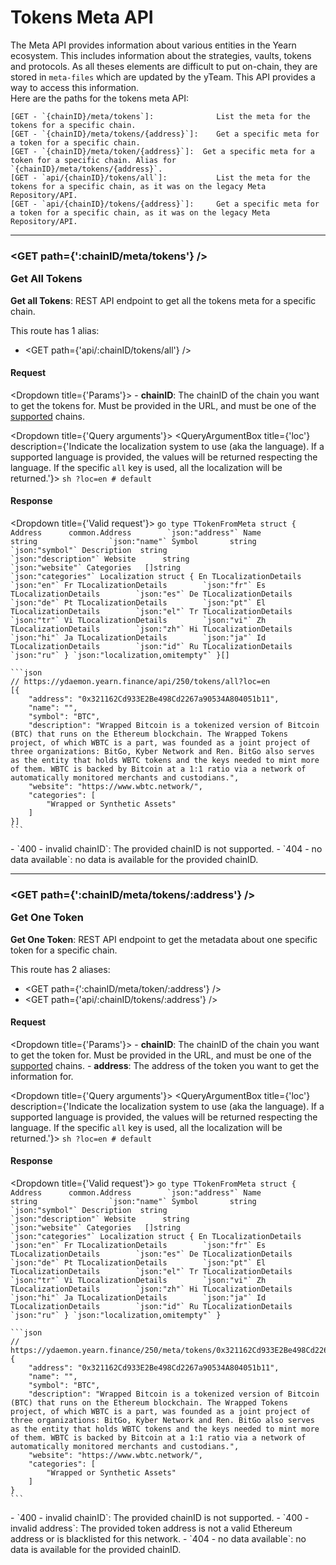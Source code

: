 
# Tokens Meta API
The Meta API provides information about various entities in the Yearn ecosystem. This includes information about the strategies, vaults, tokens and protocols. As all theses elements are difficult to put on-chain, they are stored in `meta-files` which are updated by the yTeam. This API provides a way to access this information.  
Here are the paths for the tokens meta API:
```
[GET - `{chainID}/meta/tokens`]:              List the meta for the tokens for a specific chain.
[GET - `{chainID}/meta/tokens/{address}`]:    Get a specific meta for a token for a specific chain.
[GET - `{chainID}/meta/token/{address}`]:  Get a specific meta for a token for a specific chain. Alias for `{chainID}/meta/tokens/{address}`.  
[GET - `api/{chainID}/tokens/all`]:           List the meta for the tokens for a specific chain, as it was on the legacy Meta Repository/API.
[GET - `api/{chainID}/tokens/{address}`]:     Get a specific meta for a token for a specific chain, as it was on the legacy Meta Repository/API.
```

---------------------------------------------------------------------------------------------------

### <GET path={':chainID/meta/tokens'} /> <p>Get All Tokens</p>
**Get all Tokens**: REST API endpoint to get all the tokens meta for a specific chain.

This route has 1 alias:
- <GET path={'api/:chainID/tokens/all'} />

#### Request
<Dropdown title={'Params'}>
	- **chainID**: The chainID of the chain you want to get the tokens for. Must be provided in the URL, and must be one of the [supported](/docs/routes/getSupportedChains) chains.
</Dropdown>

<Dropdown title={'Query arguments'}>
	<QueryArgumentBox
		title={'loc'}
		description={'Indicate the localization system to use (aka the language). If a supported language is provided, the values will be returned respecting the language. If the specific `all` key is used, all the localization will be returned.'}>
		```sh
		?loc=en # default
		```
	</QueryArgumentBox>
</Dropdown>

#### Response
<Dropdown title={'Valid request'}>
	```go
	type TTokenFromMeta struct {
		Address      common.Address        `json:"address"`
		Name         string                `json:"name"`
		Symbol       string                `json:"symbol"`
		Description  string                `json:"description"`
		Website      string                `json:"website"`
		Categories   []string              `json:"categories"`
		Localization struct {
			En TLocalizationDetails        `json:"en"`
			Fr TLocalizationDetails        `json:"fr"`
			Es TLocalizationDetails        `json:"es"`
			De TLocalizationDetails        `json:"de"`
			Pt TLocalizationDetails        `json:"pt"`
			El TLocalizationDetails        `json:"el"`
			Tr TLocalizationDetails        `json:"tr"`
			Vi TLocalizationDetails        `json:"vi"`
			Zh TLocalizationDetails        `json:"zh"`
			Hi TLocalizationDetails        `json:"hi"`
			Ja TLocalizationDetails        `json:"ja"`
			Id TLocalizationDetails        `json:"id"`
			Ru TLocalizationDetails        `json:"ru"`
		} `json:"localization,omitempty"`
	}[]
	```

	```json
	// https://ydaemon.yearn.finance/api/250/tokens/all?loc=en
    [{
        "address": "0x321162Cd933E2Be498Cd2267a90534A804051b11",
        "name": "",
        "symbol": "BTC",
        "description": "Wrapped Bitcoin is a tokenized version of Bitcoin (BTC) that runs on the Ethereum blockchain. The Wrapped Tokens project, of which WBTC is a part, was founded as a joint project of three organizations: BitGo, Kyber Network and Ren. BitGo also serves as the entity that holds WBTC tokens and the keys needed to mint more of them. WBTC is backed by Bitcoin at a 1:1 ratio via a network of automatically monitored merchants and custodians.",
        "website": "https://www.wbtc.network/",
        "categories": [
            "Wrapped or Synthetic Assets"
        ]
    }]
	```
</Dropdown>
<Dropdown title={'Invalid request'}>
	- `400 - invalid chainID`: The provided chainID is not supported.
	- `404 - no data available`: no data is available for the provided chainID.
</Dropdown>

---------------------------------------------------------------------------------------------------

### <GET path={':chainID/meta/tokens/:address'} /> <p>Get One Token</p>
**Get One Token**: REST API endpoint to get the metadata about one specific token for a specific chain.

This route has 2 aliases:
- <GET path={':chainID/meta/token/:address'} />
- <GET path={'api/:chainID/tokens/:address'} />

#### Request
<Dropdown title={'Params'}>
	- **chainID**: The chainID of the chain you want to get the token for. Must be provided in the URL, and must be one of the [supported](/docs/routes/getSupportedChains) chains.
	- **address**: The address of the token you want to get the information for.
</Dropdown>

<Dropdown title={'Query arguments'}>
	<QueryArgumentBox
		title={'loc'}
		description={'Indicate the localization system to use (aka the language). If a supported language is provided, the values will be returned respecting the language. If the specific `all` key is used, all the localization will be returned.'}>
		```sh
		?loc=en # default
		```
	</QueryArgumentBox>
</Dropdown>

#### Response
<Dropdown title={'Valid request'}>
	```go
	type TTokenFromMeta struct {
		Address      common.Address        `json:"address"`
		Name         string                `json:"name"`
		Symbol       string                `json:"symbol"`
		Description  string                `json:"description"`
		Website      string                `json:"website"`
		Categories   []string              `json:"categories"`
		Localization struct {
			En TLocalizationDetails        `json:"en"`
			Fr TLocalizationDetails        `json:"fr"`
			Es TLocalizationDetails        `json:"es"`
			De TLocalizationDetails        `json:"de"`
			Pt TLocalizationDetails        `json:"pt"`
			El TLocalizationDetails        `json:"el"`
			Tr TLocalizationDetails        `json:"tr"`
			Vi TLocalizationDetails        `json:"vi"`
			Zh TLocalizationDetails        `json:"zh"`
			Hi TLocalizationDetails        `json:"hi"`
			Ja TLocalizationDetails        `json:"ja"`
			Id TLocalizationDetails        `json:"id"`
			Ru TLocalizationDetails        `json:"ru"`
		} `json:"localization,omitempty"`
	}
	```

	```json
	// https://ydaemon.yearn.finance/250/meta/tokens/0x321162Cd933E2Be498Cd2267a90534A804051b11
    {
        "address": "0x321162Cd933E2Be498Cd2267a90534A804051b11",
        "name": "",
        "symbol": "BTC",
        "description": "Wrapped Bitcoin is a tokenized version of Bitcoin (BTC) that runs on the Ethereum blockchain. The Wrapped Tokens project, of which WBTC is a part, was founded as a joint project of three organizations: BitGo, Kyber Network and Ren. BitGo also serves as the entity that holds WBTC tokens and the keys needed to mint more of them. WBTC is backed by Bitcoin at a 1:1 ratio via a network of automatically monitored merchants and custodians.",
        "website": "https://www.wbtc.network/",
        "categories": [
            "Wrapped or Synthetic Assets"
        ]
    }
	```
</Dropdown>
<Dropdown title={'Invalid request'}>
	- `400 - invalid chainID`: The provided chainID is not supported.
	- `400 - invalid address`: The provided token address is not a valid Ethereum address or is blacklisted for this network.
	- `404 - no data available`: no data is available for the provided chainID.
</Dropdown>